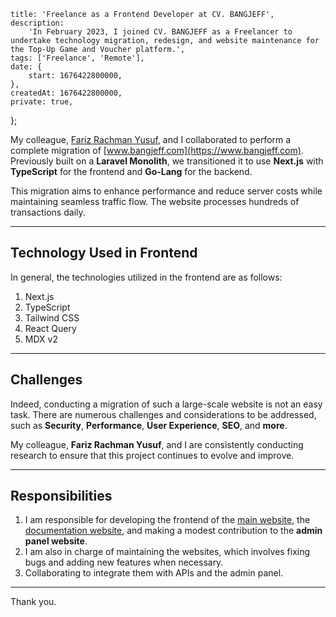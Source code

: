     title: 'Freelance as a Frontend Developer at CV. BANGJEFF',
    description:
        'In February 2023, I joined CV. BANGJEFF as a Freelancer to undertake technology migration, redesign, and website maintenance for the Top-Up Game and Voucher platform.',
    tags: ['Freelance', 'Remote'],
    date: {
        start: 1676422800000,
    },
    createdAt: 1676422800000,
    private: true,
};

My colleague, [Fariz Rachman Yusuf](https://www.farizrachmanyusuf.com), and I collaborated to perform a complete migration of [www.bangjeff.com](https://www.bangjeff.com). Previously built on a **Laravel Monolith**, we transitioned it to use **Next.js** with **TypeScript** for the frontend and **Go-Lang** for the backend.

This migration aims to enhance performance and reduce server costs while maintaining seamless traffic flow. The website processes hundreds of transactions daily.

---

## Technology Used in Frontend

In general, the technologies utilized in the frontend are as follows:

1. Next.js
2. TypeScript
3. Tailwind CSS
4. React Query
5. MDX v2

---

## Challenges

Indeed, conducting a migration of such a large-scale website is not an easy task. There are numerous challenges and considerations to be addressed, such as **Security**, **Performance**, **User Experience**, **SEO**, and **more**.

My colleague, **Fariz Rachman Yusuf**, and I are consistently conducting research to ensure that this project continues to evolve and improve.

---

## Responsibilities

1. I am responsible for developing the frontend of the [main website](https://www.bangjeff.com), the [documentation website](https://docs.bangjeff.com), and making a modest contribution to the **admin panel website**.
2. I am also in charge of maintaining the websites, which involves fixing bugs and adding new features when necessary.
3. Collaborating to integrate them with APIs and the admin panel.

---

Thank you.
